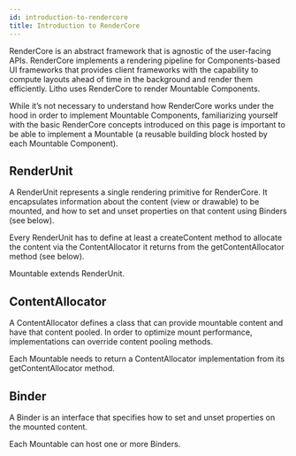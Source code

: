 ```yaml
---
id: introduction-to-rendercore
title: Introduction to RenderCore
---
```


RenderCore is an abstract framework that is agnostic of the user-facing APIs. RenderCore implements a rendering pipeline for Components-based UI frameworks that provides client frameworks with the capability to compute layouts ahead of time in the background and render them efficiently. Litho uses RenderCore to render Mountable Components.

While it’s not necessary to understand how RenderCore works under the hood in order to implement Mountable Components, familiarizing yourself with the basic RenderCore concepts introduced on this page is important to be able to implement a Mountable (a reusable building block hosted by each Mountable Component).

## RenderUnit

A RenderUnit represents a single rendering primitive for RenderCore. It encapsulates information about the content (view or drawable) to be mounted, and how to set and unset properties on that content using Binders (see below).

Every RenderUnit has to define at least a createContent method to allocate the content via the ContentAllocator it returns from the getContentAllocator method (see below).

Mountable extends RenderUnit.

## ContentAllocator

A ContentAllocator defines a class that can provide mountable content and have that content pooled. In order to optimize mount performance, implementations can override content pooling methods.

Each Mountable needs to return a ContentAllocator implementation from its getContentAllocator method.

## Binder

A Binder is an interface that specifies how to set and unset properties on the mounted content.

Each Mountable can host one or more Binders.
